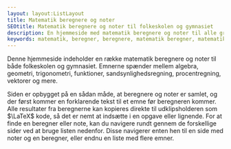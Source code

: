 ```yaml
---
layout: layout:ListLayout
title: Matematik beregnere og noter
SEOtitle: Matematik beregnere og noter til folkeskolen og gymnasiet
description: En hjemmeside med matematik beregnere og noter til alle grene af matematik i folkeskolen og gymnasiet.
keywords: matematik, beregner, beregnere, matematik beregner, matematik beregnere, matematik noter, matematik note, matematik folkeskolen, matematik gymnasiet, matematik hjælp, matematik formler, algebra folkeskolen, algebra gymnasiet, geometri folkeskolen, geometri gymnasiet, trigonometri folkeskolen, trigonometri gymnasiet, funktioner folkeskolen, funktioner gymnasiet, sandsynlighedsregning folkeskolen, sandsynlighedsregning gymnasiet, procentregning folkeskolen, procentregning gymnasiet, vektorer gymnasiet
---
```


Denne hjemmeside indeholder en række matematik beregnere og noter til både folkeskolen og gymnasiet. Emnerne spænder mellem algebra, geometri, trigonometri, funktioner, sandsynlighedsregning, procentregning, vektorer og mere.

Siden er opbygget på en sådan måde, at beregnere og noter er samlet, og der først kommer en forklarende tekst til et emne før beregneren kommer. Alle resultater fra beregnerne kan kopieres direkte til udklipsholderen som $\LaTeX$ kode, så det er nemt at indsætte i en opgave eller lignende. For at finde en beregner eller note, kan du navigere rundt gennem de forskellige sider ved at bruge listen nedenfor. Disse navigerer enten hen til en side med noter og en beregner, eller endnu en liste med flere emner.

